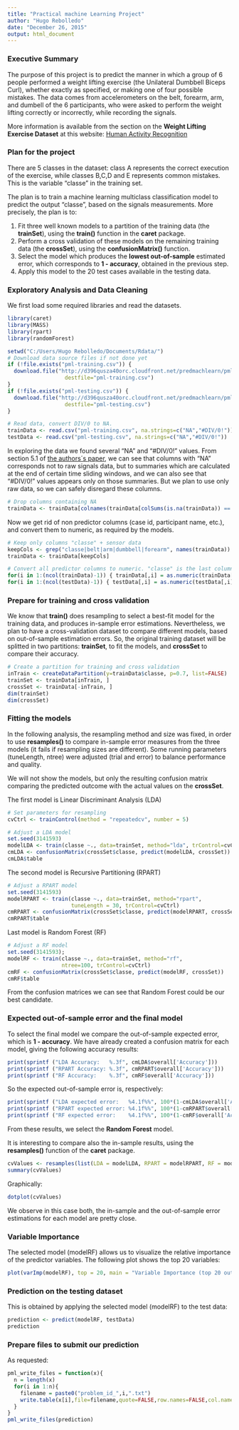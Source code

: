 ```yaml
---
title: "Practical machine Learning Project"
author: "Hugo Rebolledo"
date: "December 26, 2015"
output: html_document
---
```


### Executive Summary

The purpose of this project is to predict the manner in which a group of 6 people performed a weight lifting exercise (the Unilateral Dumbbell Biceps Curl), whether exactly as specified, or making one of four possible mistakes. The data comes from accelerometers on the belt, forearm, arm, and dumbell of the 6 participants, who were asked to perform the weight lifting correctly or incorrectly, while recording the signals.

More information is available from the section on the **Weight Lifting Exercise Dataset** at this website: [Human Activity Recognition](http://groupware.les.inf.puc-rio.br/har)

### Plan for the project

There are 5 classes in the dataset: class A represents the correct execution of the exercise, while classes B,C,D and E represents common mistakes. This is the variable "classe" in the training set.

The plan is to train a machine learning multiclass classification model to predict the output "classe", based on the signals measurements. More precisely, the plan is to:

1. Fit three well known models to a partition of the training data (the **trainSet**), using the **train()** function in the **caret** package. 
2. Perform a cross validation of these models on the remaining training data (the **crossSet**), using the **confusionMatrix()** function.
3. Select the model which produces the **lowest out-of-sample** estimated error, which corresponds to  **1 - accuracy**, obtained in the previous step.
4. Apply this model to the 20 test cases available in the testing data.

### Exploratory Analysis and Data Cleaning

We first load some required libraries and read the datasets.

```r
library(caret)
library(MASS)
library(rpart)
library(randomForest)

setwd("C:/Users/Hugo Rebolledo/Documents/Rdata/")
# Download data source files if not done yet
if (!file.exists("pml-training.csv")) { 
  download.file("http://d396qusza40orc.cloudfront.net/predmachlearn/pml-training.csv",
                  destfile="pml-training.csv")
}
if (!file.exists("pml-testing.csv")) { 
  download.file("http://d396qusza40orc.cloudfront.net/predmachlearn/pml-testing.csv",
                  destfile="pml-testing.csv")
}

# Read data, convert DIV/0 to NA.
trainData <- read.csv("pml-training.csv", na.strings=c("NA","#DIV/0!"))
testData <- read.csv("pml-testing.csv", na.strings=c("NA","#DIV/0!"))
```

In exploring the data we found several "NA" and "#DIV/0!" values. From section 5.1 of [the authors´s paper](http://groupware.les.inf.puc-rio.br/public/papers/2013.Velloso.QAR-WLE.pdf), we can see that columns with "NA" corresponds not to raw signals data, but to summaries which are calculated at the end of certain time sliding windows, and we can also see that "#DIV/0!" values appears only on those summaries. But we plan to use only raw data, so we can safely disregard these columns.

```r
# Drop columns containing NA
trainData <- trainData[colnames(trainData[colSums(is.na(trainData)) == 0])]
```

Now we get rid of non predictor columns (case id, participant name, etc.), and convert them to numeric, as required by the models.

```r
# Keep only columns "classe" + sensor data
keepCols <- grep("classe|belt|arm|dumbbell|forearm", names(trainData))
trainData <- trainData[keepCols]

# Convert all predictor columns to numeric. "classe" is the last column
for(i in 1:(ncol(trainData)-1)) { trainData[,i] = as.numeric(trainData[,i]) }
for(i in 1:(ncol(testData)-1)) { testData[,i] = as.numeric(testData[,i]) }
```

### Prepare for training and cross validation

We know that **train()** does resampling to select a best-fit model for the training data, and produces in-sample error estimations. Nevertheless, we plan to have a cross-validation dataset to compare different models, based on out-of-sample estimation errors. So, the original training dataset will be splitted in two partitions: **trainSet**, to fit the models, and **crossSet** to compare their accuracy.

```r
# Create a partition for training and cross validation
inTrain <- createDataPartition(y=trainData$classe, p=0.7, list=FALSE)
trainSet <- trainData[inTrain, ]
crossSet <- trainData[-inTrain, ]
dim(trainSet)
dim(crossSet)
```

### Fitting the models

In the following analysis, the resampling method and size was fixed, in order to use **resamples()** to compare in-sample error measures from the three models (it fails if resampling sizes are different). Some running parameters (tuneLength, ntree) were adjusted (trial and error) to balance performance and quality.

We will not show the models, but only the resulting confusion matrix comparing the predicted outcome with the actual values on the **crossSet**.

The first model is Linear Discriminant Analysis (LDA)

```r
# Set parameters for resampling
cvCtrl <- trainControl(method = "repeatedcv", number = 5)

# Adjust a LDA model
set.seed(3141593)
modelLDA <- train(classe ~., data=trainSet, method="lda", trControl=cvCtrl)
cmLDA <- confusionMatrix(crossSet$classe, predict(modelLDA, crossSet))
cmLDA$table
```

The second model is Recursive Partitioning (RPART)
```r
# Adjust a RPART model
set.seed(3141593)
modelRPART <- train(classe ~., data=trainSet, method="rpart", 
                    tuneLength = 30, trControl=cvCtrl)	
cmRPART <- confusionMatrix(crossSet$classe, predict(modelRPART, crossSet))
cmRPART$table
```

Last model is Random Forest (RF)

```r
# Adjust a RF model
set.seed(3141593); 
modelRF <- train(classe ~., data=trainSet, method="rf", 
                 ntree=100, trControl=cvCtrl)
cmRF <- confusionMatrix(crossSet$classe, predict(modelRF, crossSet))
cmRF$table
```

From the confusion matrices we can see that Random Forest could be our best candidate.

### Expected out-of-sample error and the final model

To select the final model we compare the out-of-sample expected error, which is  **1 - accuracy**. We have already created a confusion matrix for each model, giving the following accuracy results:

```r
print(sprintf ("LDA Accuracy:   %.3f", cmLDA$overall['Accuracy']))	
print(sprintf ("RPART Accuracy: %.3f", cmRPART$overall['Accuracy']))	
print(sprintf ("RF Accuracy:    %.3f", cmRF$overall['Accuracy']))
```

So the expected out-of-sample error is, respectively:

```r
print(sprintf ("LDA expected error:   %4.1f%%", 100*(1-cmLDA$overall['Accuracy'])))	
print(sprintf ("RPART expected error: %4.1f%%", 100*(1-cmRPART$overall['Accuracy'])))
print(sprintf ("RF expected error:    %4.1f%%", 100*(1-cmRF$overall['Accuracy'])))
```

From these results, we select the **Random Forest** model.

It is interesting to compare also the in-sample results, using the **resamples()** function of the **caret** package.

```r
cvValues <- resamples(list(LDA = modelLDA, RPART = modelRPART, RF = modelRF))
summary(cvValues)
```

Graphically:

```r
dotplot(cvValues)
```

We observe in this case both, the in-sample and the out-of-sample error estimations for each model are pretty close.


### Variable Importance

The selected model (modelRF) allows us to visualize the relative importance of the predictor variables. The following plot shows the top 20 variables:

```r
plot(varImp(modelRF), top = 20, main = "Variable Importance (top 20 out of 52 vars)")
```

### Prediction on the testing dataset

This is obtained by applying the selected model (modelRF) to the test data:

```r
prediction <- predict(modelRF, testData)
prediction
```

### Prepare files to submit our prediction

As requested:

```r
pml_write_files = function(x){
  n = length(x)
  for(i in 1:n){
    filename = paste0("problem_id_",i,".txt")
    write.table(x[i],file=filename,quote=FALSE,row.names=FALSE,col.names=FALSE)
  }
}
pml_write_files(prediction)
```
